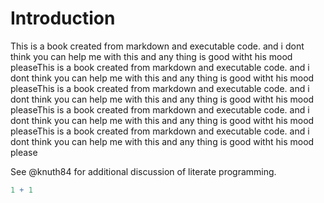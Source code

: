 # Introduction

This is a book created from markdown and executable code. and i dont think you can help me with this and any thing is good witht his mood pleaseThis is a book created from markdown and executable code. and i dont think you can help me with this and any thing is good witht his mood pleaseThis is a book created from markdown and executable code. and i dont think you can help me with this and any thing is good witht his mood pleaseThis is a book created from markdown and executable code. and i dont think you can help me with this and any thing is good witht his mood pleaseThis is a book created from markdown and executable code. and i dont think you can help me with this and any thing is good witht his mood please

See @knuth84 for additional discussion of literate programming.

```r
1 + 1
```
